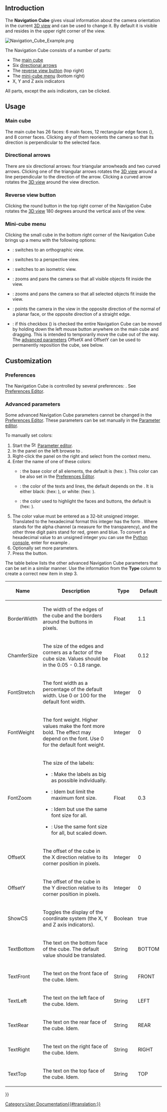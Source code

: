 <languages/>
<translate>

<!--T:40-->
{{Docnav
|[[Selection_methods|Selection methods]]
|[[Document_structure|Document structure]]
}}

</translate>
{{TOCright}}
<translate>

== Introduction == <!--T:53-->

<!--T:41-->
The '''Navigation Cube''' gives visual information about the camera orientation in the current [[3D_view|3D view]] and can be used to change it. By default it is visible and resides in the upper right corner of the view.

</translate>
[[File:Navigation_Cube_Example.png]]
<translate>

<!--T:25-->
The Navigation Cube consists of a number of parts:
* The [[#Main_cube|main cube]]
* Six [[#Directional_arrows|directional arrows]]
* The [[#Reverse_view_button|reverse view button]] (top right) {{Version|0.20}}
* The [[#Mini-cube_menu|mini-cube menu]] (bottom right)
* X, Y and Z axis indicators 

<!--T:55-->
All parts, except the axis indicators, can be clicked.

== Usage == <!--T:56-->

=== Main cube === <!--T:57-->

<!--T:58-->
The main cube has 26 faces: 6 main faces, 12 rectangular edge faces ({{Version|0.20}}), and 8 corner faces. Clicking any of them reorients the camera so that its direction is perpendicular to the selected face.

=== Directional arrows === <!--T:27--> 

<!--T:28-->
There are six directional arrows: four triangular arrowheads and two curved arrows. Clicking one of the triangular arrows rotates the [[3D_view|3D view]] around a line perpendicular to the direction of the arrow. Clicking a curved arrow rotates the [[3D_view|3D view]] around the view direction.

=== Reverse view button === <!--T:59-->

<!--T:60-->
Clicking the round button in the top right corner of the Navigation Cube rotates the [[3D_view|3D view]] 180 degrees around the vertical axis of the view.

=== Mini-cube menu === <!--T:36-->

<!--T:37-->
Clicking the small cube in the bottom right corner of the Navigation Cube brings up a menu with the following options:
* {{MenuCommand|[[Image:Std_OrthographicCamera.svg|16px]] [[Std_OrthographicCamera|Orthographic view]]}}: switches to an orthographic view.
* {{MenuCommand|[[Image:Std_PerspectiveCamera.svg|16px]] [[Std_PerspectiveCamera|Perspective view]]}}: switches to a perspective view.
* {{MenuCommand|[[Image:Std_ViewIsometric.svg|16px]] [[Std_ViewIsometric|Isometric]]}}: switches to an isometric view.
* {{MenuCommand|[[Image:Std_ViewFitAll.svg|16px]] [[Std_ViewFitAll|Fit all]]}}: zooms and pans the camera so that all visible objects fit inside the view.
* {{MenuCommand|[[Image:Std_ViewFitSelection.svg|16px]] [[Std_ViewFitSelection|Fit selection]]}}: zooms and pans the camera so that all selected objects fit inside the view. {{Version|1.0}}
* {{MenuCommand|[[Image:Std_AlignToSelection.svg|16px]] [[Std_AlignToSelection|Align to selection]]}}: points the camera in the view in the opposite direction of the normal of a planar face, or the opposite direction of a straight edge. {{Version|1.0}}
* {{MenuCommand|Movable navigation cube}}: if this checkbox ({{Version|0.21}}) is checked the entire Navigation Cube can be moved by holding down the left mouse button anywhere on the main cube and dragging. This is intended to temporarily move the cube out of the way. The [[#Advanced_parameters|advanced parameters]] OffsetX and OffsetY can be used to permanently reposition the cube, see  below.

== Customization == <!--T:61-->

=== Preferences === <!--T:62-->

<!--T:44-->
The Navigation Cube is controlled by several preferences: {{MenuCommand|Edit → Preferences... → Display → Navigation → Navigation cube}}. See [[Preferences_Editor#Navigation|Preferences Editor]].

=== Advanced parameters === <!--T:64-->

<!--T:65-->
Some advanced Navigation Cube parameters cannot be changed in the [[Preferences_Editor#Navigation|Preferences Editor]]. These parameters can be set manually in the [[Std_DlgParameter|Parameter editor]].

<!--T:66-->
To manually set colors:

<!--T:67-->
# Start the [[Image:Std_DlgParameter.svg|16px]] [[Std_DlgParameter|Parameter editor]].
# In the panel on the left browse to {{MenuCommand|Display → Navigation → Navigation}}.
# Right-click the panel on the right and select {{MenuCommand|New unsigned item}} from the context menu.
# Enter the name of one of these colors:
#* {{MenuCommand|BaseColor}}: the base color of all elements, the default is {{Value|3806916544}} (hex: {{Value|e2e8efc0}}). This color can be also set in the [[Preferences_Editor#Navigation|Preferences Editor]]. {{Version|0.21}}
#* {{MenuCommand|EmphaseColor}}: the color of the texts and lines, the default depends on the {{MenuCommand|BaseColor}}. It is either black: {{Value|255}} (hex: {{Value|000000ff}}), or white: {{Value|4294967295}} (hex: {{Value|ffffffff}}). {{Version|0.21}}
#* {{MenuCommand|HiliteColor}}: the color used to highlight the faces and buttons, the default is {{Value|2867003391}} (hex: {{Value|aae2ffff}}).
# The color value must be entered as a 32-bit unsigned integer. Translated to the hexadecimal format this integer has the form {{Value|RRGGBBAA}}. Where {{Value|AA}} stands for the alpha channel (a measure for the transparency), and the other three digit pairs stand for red, green and blue. To convert a hexadecimal value to an unsigned integer you can use the [[Python_console|Python console]], enter for example {{Incode|int("323232ff", 16)}}.
# Optionally set more parameters.
# Press the {{Button|Close}} button.

<!--T:70-->
The table below lists the other advanced Navigation Cube parameters that can be set in a similar manner. Use the information from the '''Type''' column to create a correct new item in step 3.

<!--T:71-->
{| class="wikitable"
|-
! Name
! Description
! Type
! Default

<!--T:72-->
|-
| BorderWidth
| The width of the edges of the cube and the borders around the buttons in pixels.
| Float
| 1.1

<!--T:73-->
|-
| ChamferSize
| The size of the edges and corners as a factor of the cube size. Values should be in the 0.05 - 0.18 range.

<!--T:74-->
{{Version|0.21}}
| Float
| 0.12

<!--T:75-->
|-
| FontStretch
| The font width as a percentage of the default width. Use 0 or 100 for the default font width.
| Integer
| 0

<!--T:76-->
|-
| FontWeight
| The font weight. Higher values make the font more bold. The effect may depend on the font. Use 0 for the default font weight.
| Integer
| 0

<!--T:77-->
|-
| FontZoom
| The size of the labels:
* {{Value|FontZoom &#61; 1.0}}: Make the labels as big as possible individually.
* {{Value|0.0 < FontZoom < 1.0}}: Idem but limit the maximum font size.
* {{Value|FontZoom &#61; 0.0}}: Idem but use the same font size for all.
* {{Value|FontZoom < 0.0}}: Use the same font size for all, but scaled down.

<!--T:78-->
{{Version|0.21}}
| Float
| 0.3

<!--T:79-->
|-
| OffsetX
| The offset of the cube in the X direction relative to its corner position in pixels.
| Integer
| 0

<!--T:80-->
|-
| OffsetY
| The offset of the cube in the Y direction relative to its corner position in pixels.
| Integer
| 0

<!--T:81-->
|-
| ShowCS
| Toggles the display of the coordinate system (the X, Y and Z axis indicators).
| Boolean
| true

<!--T:82-->
|-
| TextBottom
| The text on the bottom face of the cube. The default value should be translated.
| String
| BOTTOM

<!--T:83-->
|-
| TextFront
| The text on the front face of the cube. Idem.
| String
| FRONT

<!--T:84-->
|-
| TextLeft
| The text on the left face of the cube. Idem.
| String
| LEFT

<!--T:85-->
|-
| TextRear
| The text on the rear face of the cube. Idem.
| String
| REAR

<!--T:86-->
|-
| TextRight
| The text on the right face of the cube. Idem.
| String
| RIGHT

<!--T:87-->
|-
| TextTop
| The text on the top face of the cube. Idem.
| String
| TOP

<!--T:88-->
|}


<!--T:21-->
{{Docnav
|[[Selection_methods|Selection methods]]
|[[Document_structure|Document structure]]
}}

</translate>
{{Userdocnavi{{#translation:}}}}
[[Category:User Documentation{{#translation:}}]]